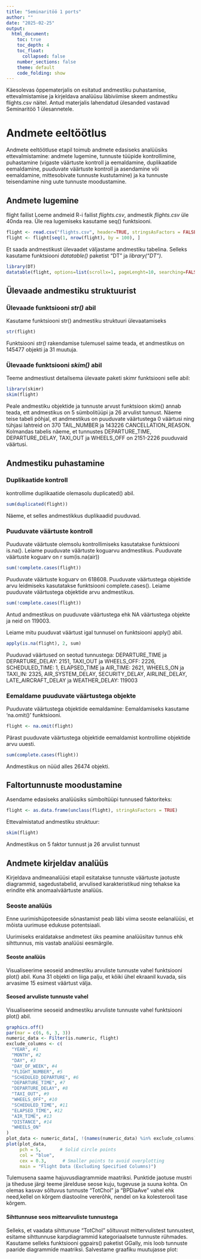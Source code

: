 ---
title: "Seminaritöö 1 ports"
author: ""
date: "2025-02-25"
output:
  html_document:
    toc: true
    toc_depth: 4
    toc_float:
      collapsed: false
    number_sections: false
    theme: default
    code_folding: show
---

Käesolevas õppematerjalis on esitatud andmestiku puhastamise, ettevalmistamise ja kirjeldava analüüsu läbiviimise skeem andmestiku flights.csv näitel. Antud materjalis lahendatud ülesanded vastavad Seminaritöö 1 ülesannetele.

# Andmete eeltöötlus
Andmete eeltöötluse etapil toimub andmete edasiseks analüüsiks ettevalmistamine: andmete lugemine, tunnuste tüüpide kontrollimine, puhastamine (vigaste väärtuste kontroll ja eemaldamine, duplikaatide eemaldamine, puuduvate väärtuste kontroll ja asendamine või eemaldamine, mittesobivate tunnuste kustutamine) ja ka tunnuste teisendamine ning uute tunnuste moodustamine.

## Andmete lugemine
flight failist Loeme andmeid R-i failist *flights.csv*, andmestik *flights.csv* üle 40nda rea. Üle rea lugemiseks kasutame seq() funktsiooni.

```{r}
flight <- read.csv("flights.csv", header=TRUE, stringsAsFactors = FALSE)
flight <- flight[seq(1, nrow(flight), by = 100), ]
```

Et saada andmestikust ülevaadet väljastame andmestiku tabelina. Selleks kasutame funktsiooni *datatable()* paketist “DT” ja *library(“DT”)*.

```{r, warning=FALSE, message=FALSE}
library(DT)
datatable(flight, options=list(scrollx=1, pageLenght=10, searching=FALSE, scroller=TRUE, scrolly=200))
```
## Ülevaade andmestiku struktuurist
### Ülevaade funktsiooni *str()* abil
Kasutame funktsiooni str() andmestiku struktuuri ülevaatamiseks
```{r}
str(flight)
```
Funktsiooni *str()* rakendamise tulemusel saime teada, et andmestikus on 145477 objekti ja 31 muutuja.

### Ülevaade funktsiooni *skim()* abil
Teeme andmestiust detailsema ülevaate paketi skimr funktsiooni selle abil:
```{r}
library(skimr)
skim(flight)
```
Peale andmestiku objektide ja tunnuste arvust funktsioon skim() annab teada, ett andmestikus on 5 sümbolitüüpi ja 26 arvulist tunnust. Näeme teise tabeli põhjal, et andmestikus on puuduvate väärtustega 0 väärtusi ning tühjasi lahtreid on 370 TAIL_NUMBER ja 143226 CANCELLATION_REASON.
Kolmandas tabelis näeme, et tunnustes DEPARTURE_TIME, DEPARTURE_DELAY, TAXI_OUT ja WHEELS_OFF on 2151-2226 puuduvaid väärtusi.

## Andmestiku puhastamine
### Duplikaatide kontroll
kontrollime duplikaatide olemasolu duplicated() abil.
```{r}
sum(duplicated(flight))
```
Näeme, et selles andmestikkus duplikaadid puuduvad.

### Puuduvate väärtuste kontroll
Puuduvate väärtuste olemsolu kontrollimiseks kasutatakse funktsiooni is.na(). Leiame puuduvate väärtuste koguarvu andmestikus. Puuduvate väärtuste koguarv on r sum(is.na(air))
```{r}
sum(!complete.cases(flight))
```
Puuduvate väärtuste koguarv on 618608.
Puuduvate väärtustega objektide arvu leidmiseks kasutatakse funktsiooni complete.cases(). Leiame puuduvate väärtustega objektide arvu andmestikus.
```{r}
sum(!complete.cases(flight))
```
Antud andmestikus on puuduvate väärtustega ehk NA väärtustega objekte ja neid on 119003.

Leiame mitu puuduvat väärtust igal tunnusel on funktsiooni apply() abil.
```{r}
apply(is.na(flight), 2, sum)
```
Puuduvad väärtused on seotud tunnustega:
DEPARTURE_TIME ja DEPARTURE_DELAY: 2151,  TAXI_OUT ja WHEELS_OFF: 2226,  SCHEDULED_TIME: 1,  ELAPSED_TIME ja AIR_TIME: 2621,  WHEELS_ON ja TAXI_IN: 2325,  AIR_SYSTEM_DELAY, SECURITY_DELAY, AIRLINE_DELAY,  LATE_AIRCRAFT_DELAY ja WEATHER_DELAY: 119003

### Eemaldame puuduvate väärtustega objekte
Puuduvate väärtustega objektide eemaldamine: Eemaldamiseks kasutame ‘na.omit()’ funktsiooni.
```{r}
flight <- na.omit(flight)
```
Pärast puuduvate väärtustega objektide eemaldamist kontrollime objektide arvu uuesti.
```{r}
sum(complete.cases(flight))
```
Andmestikus on nüüd alles 26474 objekti.

## Faltortunnuste moodustamine
Asendame edasiseks analüüsiks sümboltüüpi tunnused faktoriteks:
```{r}
flight <- as.data.frame(unclass(flight), stringAsFactors = TRUE)
```
Ettevalmistatud andmestiku struktuur:
```{r}
skim(flight)
```
Andmestikus on 5 faktor tunnust ja 26 arvulist tunnust

## Andmete kirjeldav analüüs
Kirjeldava andmeanalüüsi etapil esitatakse tunnuste väärtuste jaotuste diagrammid, sagedustabelid, аrvulised karakteristikud ning tehakse ka erindite ehk anomaalväärtuste analüüs.

### Seoste analüüs
Enne uurimishüpoteeside sõnastamist peab läbi viima seoste eelanalüüsi, et mõista uurimuse edukuse potentsiaali.

Uurimiseks eraldatakse andmetest üks peamine analüüsitav tunnus ehk sihttunnus, mis vastab analüüsi eesmärgile.

#### Seoste analüüs
Visualiseerime seoseid andmestiku arvuliste tunnuste vahel funktsiooni plot() abil. Kuna 31 objekti on liiga palju, et kõiki ühel ekraanil kuvada, siis arvasime 15 esimest väärtust välja.

#### Seosed arvuliste tunnuste vahel
Visualiseerime seoseid andmestiku arvuliste tunnuste vahel funktsiooni plot() abil.

```{r}
graphics.off()
par(mar = c(6, 6, 3, 3))
numeric_data <- Filter(is.numeric, flight)
exclude_columns <- c(
  "YEAR", #1
  "MONTH", #2
  "DAY", #3
  "DAY_OF_WEEK", #4
  "FLIGHT_NUMBER", #5
  "SCHEDULED_DEPARTURE", #6
  "DEPARTURE_TIME", #7
  "DEPARTURE_DELAY", #8
  "TAXI_OUT", #9
  "WHEELS_OFF", #10
  "SCHEDULED_TIME", #11
  "ELAPSED_TIME", #12
  "AIR_TIME", #13
  "DISTANCE", #14
  "WHEELS_ON"
)
plot_data <- numeric_data[, !(names(numeric_data) %in% exclude_columns)]
plot(plot_data, 
     pch = 5,       # Solid circle points
     col = "blue", 
     cex = 0.3,      # Smaller points to avoid overplotting
     main = "Flight Data (Excluding Specified Columns)")
```
Tulemusena saame hajuvusdiagrammide maatriksi. Punktide jaotuse mustri ja tiheduse järgi teeme järelduse seose kuju, tugevuse ja suuna kohta. On olemas kasvav sõltuvus tunnuste “TotChol” ja “BPDiaAve” vahel ehk need,kellel on kõrgem diastoolne vererõhk, nendel on ka kolesterooli tase kõrgem.

#### Sihttunnuse seos mittearvuliste tunnustega
Selleks, et vaadata sihttunuse “TotChol” sõltuvust mittervulistest tunnustest, esitame sihttunnuse karpdiagrammid kategoriaalsete tunnuste rühmades. Kasutame selleks funktsiooni ggpairs() paketist GGally, mis loob tunnuste paaride diagrammide maatriksi.
Salvestame graafiku muutujasse plot:
```{r}

```


